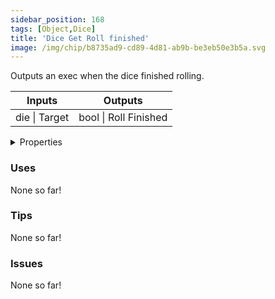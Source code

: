 ```yaml
---
sidebar_position: 168
tags: [Object,Dice]
title: 'Dice Get Roll finished'
image: /img/chip/b8735ad9-cd89-4d81-ab9b-be3eb50e3b5a.svg
---
```


Outputs an exec when the dice finished rolling.



<IChip uuid="b8735ad9-cd89-4d81-ab9b-be3eb50e3b5a"/>

<table><thead><tr><th>Inputs</th><th>Outputs</th></tr></thead><tbody><tr><td>die | Target</td><td>bool | Roll Finished</td></tr></tbody></table>

<details>
  <summary>Properties</summary>
  <div>
    <div>
    <table>
      <tbody>
        <tr>
          <td>Is beta required?</td>
          <td>No</td>
        </tr>
        <tr>
          <td>Is chip a trolling risk?</td>
          <td>No</td>
        </tr>
        <tr>
          <td>Is chip a role assignment risk?</td>
          <td>No</td>
        </tr>
        <tr>
          <td>Chip UUID</td>
          <td>b8735ad9-cd89-4d81-ab9b-be3eb50e3b5a</td>
        </tr>
        <tr>
          <td>Room availability</td>
          <td>Available everywhere</td>
        </tr>
      </tbody>
    </table>
    </div>
  </div>
</details>

### Uses

None so far!

### Tips

None so far!

### Issues

None so far!